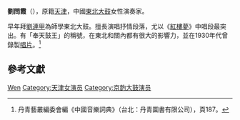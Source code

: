 '''劉問霞'''（{{bd|1895年||1944年||}}），原籍[[天津|天津]]，中國[[東北大鼓|東北大鼓]]女性演奏家。

早年拜[[劉連甲|劉連甲]]為師學東北大鼓。擅長演唱抒情段落，尤以《[[紅樓夢|紅樓夢]]》中唱段最突出。有「奉天鼓王」的稱號，在東北和關內都有很大的影響力，並在1930年代曾錄製[[黑膠唱片|唱片]]。<ref>丹青藝叢編委會編《中國音樂詞典》（台北：丹青圖書有限公司），頁187。</ref>

== 參考文獻 ==
{{reflist}}

{{Authority control}}

{{DEFAULTSORT:Liu刘}}
[[Category:刘姓|Wen]]
[[Category:天津女演员|Category:天津女演员]]
[[Category:京韵大鼓演员|Category:京韵大鼓演员]]